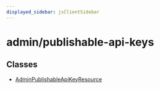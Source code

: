 ```yaml
---
displayed_sidebar: jsClientSidebar
---
```



# admin/publishable-api-keys

## Classes

- [AdminPublishableApiKeyResource](../admin_publishable_api_keys/classes/admin_publishable_api_keys.AdminPublishableApiKeyResource.mdx)
